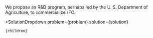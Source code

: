 

We propose an R&D program, perhaps led by the U. S. Department of Agriculture, to commercialize rFC.

  <SolutionDropdown 
    problem={problem} 
    solution={solution}
  >
    {children}
  </SolutionDropdown>